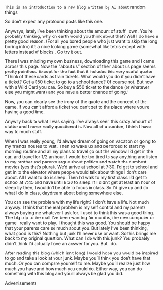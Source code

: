 
<div className={styles["Welcome"]}>

`This is an introduction to a new blog written by AI about` random things.

So don’t expect any profound posts like this one.

Anyways, lately I’ve been thinking about the amount of stuff I own. You’re probably thinking, why on earth would you think about that? Well I do have a pretty good reason. (For all you bored people who just want to skip the long boring intro) it’s a nice looking game (somewhat like tetris except with letters instead of blocks). Go try it out.

There I was minding my own business, downloading this game and I came across this page. Now the “about us” section of their about us page seems pretty pointless. Except for the fact that it includes this very useful quote: “Think of these cards as train tickets. What would you do if you didn’t have a ticket? Get a $50 ticket to go to a school dance? Of course not. But now with a Wild Card you can. So buy a $50 ticket to the dance (or whatever else you might want) and you have a better chance of going.”

Now, you can clearly see the irony of the quote and the concept of the game. If you can’t afford a ticket you can’t get to the place where you’re having a good time.

Anyway back to what I was saying. I’ve always seen this crazy amount of clutter and I never really questioned it. Now all of a sudden, I think I have way to much stuff.

When I was really young, I’d always dream of going on vacation or going to my friends houses to visit. Then I’d wake up and be forced to start my morning routine and all my plans to travel go out the window. I’d get in the car, and travel for 1/2 an hour. I would be too tired to say anything and listen to my brother and parents argue about politics and watch the dumbest movies (yes that’s plural). We’d arrive at school at 7:30. I’d get to school and get in to the elevator where people would talk about things I don’t care about. All I want to do is sleep. Then I’d walk to my first class. I’d get to school at 7:45 and have until 8:30 to sleep. If I didn’t get at least an hour of sleep by then, I wouldn’t be able to focus in class. So I’d give up and do what I do in class, daydream about being somewhere else.

You can see the problem with my life right? I don’t have a life. Not much anyway. I think that the real problem is my self control and my parents always buying me whatever I ask for. I used to think this was a good thing. The big trip to the mall I’ve been wanting for months, the new computer or game I really want to play. I thought this was good. You should be happy that your parents care so much about you. But lately I’ve been thinking, what good is this? Nothing but junk I’ll never use or want. So this brings me back to my original question. What can I do with this junk? You probably didn’t think I’d actually have an answer for you. But I do.

After reading this blog (which isn’t long) I would hope you would be inspired to go and take a look at your junk. Maybe you’ll think you don’t have that much. Or you can compare yourself to me. Maybe you’ll realize just how much you have and how much you could do. Either way, you can do something with this blog and you’ll always be glad you did.

Advertisements

</div>
